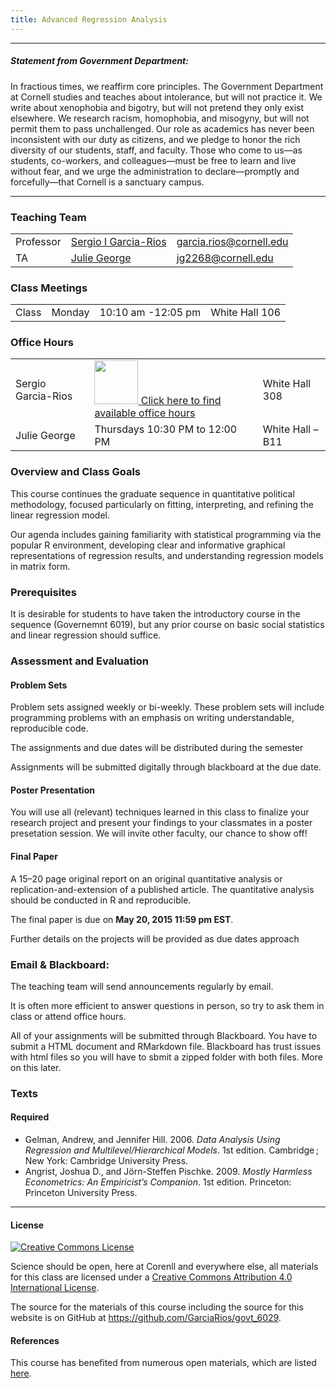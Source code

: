 ---
title: Advanced Regression Analysis
---
***
##### Statement from Government Department: 

In fractious times, we reaffirm core principles.  The Government Department at Cornell studies and teaches about intolerance, but will not practice it.  We write about xenophobia and bigotry, but will not pretend they only exist elsewhere.  We research racism, homophobia, and misogyny, but will not permit them to pass unchallenged.  Our role as academics has never been inconsistent with our duty as citizens, and we pledge to honor the rich diversity of our students, staff, and faculty.  Those who come to us—as students, co-workers, and colleagues—must be free to learn and live without fear, and we urge the administration to declare—promptly and forcefully—that Cornell is a sanctuary campus.

***
### Teaching Team

<table class = "table table-striped table-hover">
<tr>
<td>Professor </td>
<td> <a href="http://www.sergiogarciarios.com">Sergio I Garcia-Rios </a> </td>
<td> <a href="mailto:garcia.rios@cornell.edu">garcia.rios@cornell.edu</a> </td>
</tr>
<tr>
<td>TA</td>
<td><a href="https://.com/">Julie George</a> </td>
<td><a href=" jg2268@cornell.edu"> jg2268@cornell.edu</a> </td>
</tr>

</table>

### Class Meetings

<table class = "table table-striped table-hover">
<td>Class </td>
<td> Monday </td>
<td> 10:10 am -12:05 pm </td>
<td> White Hall 106</td>
</tr>

</table>

### Office Hours



<table class = "table table-striped table-hover">
<tr>
<td>Sergio Garcia-Rios</td>
<td><a href="bookme.html"> <img src= "./images/ycbme.png" style="width: 70px;"/> [Click here to find available office
hours](http://www.sergiogarciarios.com/office_hours/)</td>
<td> White Hall 308 </td>
</tr>
<tr>
<td>Julie George</td>
<td>Thursdays 10:30 PM to 12:00 PM </td>
<td> White Hall -- B11  </td>
</tr>

</table>

### Overview and Class Goals



This course continues the graduate sequence in quantitative political methodology, focused particularly on fitting, interpreting, and refining the linear regression model.

Our agenda includes gaining familiarity with statistical programming via the popular R environment, developing clear and informative graphical representations of regression results, and understanding regression models in matrix form.


### Prerequisites


It is desirable for students to have taken the introductory course in the sequence (Governemnt 6019), but any prior course on basic social statistics and linear regression should suffice.


### Assessment and Evaluation

#### Problem Sets

Problem sets assigned weekly or bi-weekly. These problem sets will include programming problems with an emphasis on writing understandable, reproducible code.

The assignments and due dates will be distributed during the semester


Assignments will be submitted digitally through blackboard  at the due date.

#### Poster Presentation

You will use all (relevant) techniques learned in this class to finalize your research project and present your findings to your classmates in a poster presetation session. We will invite other faculty, our chance to show off!

#### Final Paper

A 15--20 page original report on an original quantitative analysis or replication-and-extension of a published article.
The quantitative analysis should be conducted in R and reproducible.


The final paper is due on **May  20, 2015 11:59 pm EST**.

Further details on the projects will be provided as due dates approach

### Email & Blackboard: 

The teaching team will send announcements regularly by email.


It is often more efficient to answer questions in person, so try to ask them in class or attend office hours.

All of your assignments will be submitted through Blackboard. You have to submit a HTML document and RMarkdown file. Blackboard has trust issues with html files so you will have to sbmit a zipped folder with  both files. More on this later.

### Texts

#### Required


- Gelman, Andrew, and Jennifer Hill. 2006. *Data Analysis Using Regression and Multilevel/Hierarchical Models*. 1st edition. Cambridge ; New York: Cambridge University Press.
- Angrist, Joshua D., and Jörn-Steffen Pischke. 2009. *Mostly Harmless Econometrics: An Empiricist’s Companion*. 1st edition. Princeton: Princeton University Press. 



* * *


#### License

<a rel="license" href="httpso://creativecommons.org/licenses/by/4.0/"><img alt="Creative Commons License" style="border-width:0" src="https://licensebuttons.net/l/by/4.0/88x31.png" /></a>

Science should be open, here at Corenll and everywhere else, all materials for this class are licensed under a <a rel="license" href="https://creativecommons.org/licenses/by/4.0/">Creative Commons Attribution 4.0 International License</a>.

The source for the materials of this course including the source for this website is on GitHub at <https://github.com/GarciaRios/govt_6029>.




#### References

This course has benefited from numerous open materials, which are listed [here](). 


